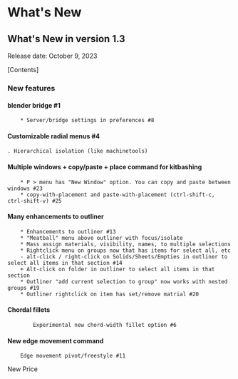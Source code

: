 # What's New

## What's New in version 1.3
Release date: October 9, 2023

\[Contents\]


### New features

#### blender bridge #1
        * Server/bridge settings in preferences #8

#### Customizable radial menus #4
    . Hierarchical isolation (like machinetools)

#### Multiple windows + copy/paste + place command for kitbashing
        * P > menu has "New Window" option. You can copy and paste between windows #23
        * copy-with-placement and paste-with-placement (ctrl-shift-c, ctrl-shift-v) #25
#### Many enhancements to outliner
        * Enhancements to outliner #13
        * "Meatball" menu above outliner with focus/isolate
        * Mass assign materials, visibility, names, to multiple selections
        * Rightclick menu on groups now that has items for select all, etc
        - alt-click / right-click on Solids/Sheets/Empties in outliner to select all items in that section #14
        + Alt-click on folder in outliner to select all items in that section
        * Outliner "add current selection to group" now works with nested groups #19
        * Outliner rightclick on item has set/remove matrial #20

#### Chordal fillets
            Experimental new chord-width fillet option #6

#### New edge movement command
        Edge movement pivot/freestyle #11



New Price


